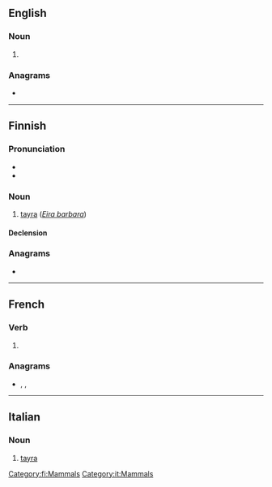 {{also|Taira}}
==English==

===Noun===
{{en-noun}}

# {{alternative form of|tayra|lang=en}}

===Anagrams===
* {{anagrams|en|a=aairt|Arita|Atari|aarti|arati|atari|atria|raita|riata|tarai|tiara}}

----

==Finnish==

===Pronunciation===
* {{hyphenation|tai|ra|lang=fi}}
* {{IPA|/ˈt̪ɑirɑ/|lang=fi}}

===Noun===
{{fi-noun}}

# [[tayra]] (''[[Eira barbara]]'')

====Declension====
{{fi-decl-kala|tair|||a}}

===Anagrams===
* {{anagrams|fi|Raita|aarit|atari|atria|itara|raati|raita|ritaa|taari|tiara}}

[[Category:fi:Mammals]]

----

==French==

===Verb===
{{head|fr|verb form}}

# {{inflection of|taire||3|s|futr|lang=fr}}

===Anagrams===
* {{l|fr|ratai}}, {{l|fr|râtai}}, {{l|fr|tarai}}

----

==Italian==

===Noun===
{{it-noun|f}}

# [[tayra]]

[[Category:it:Mammals]]